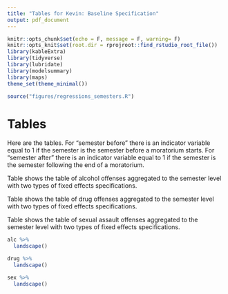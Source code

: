 ```yaml
---
title: "Tables for Kevin: Baseline Specification"
output: pdf_document
---
```


```r
knitr::opts_chunk$set(echo = F, message = F, warning= F)
knitr::opts_knit$set(root.dir = rprojroot::find_rstudio_root_file())
library(kableExtra)
library(tidyverse)
library(lubridate)
library(modelsummary)
library(maps)
theme_set(theme_minimal())
```

```r
source("figures/regressions_semesters.R")
```

# Tables

Here are the tables. For "semester before" there is an indicator variable equal to 1 if the semester is the semester before a moratorium starts. For "semester after" there is an indicator variable equal to 1 if the semester is the semester following the end of a moratorium.

Table \ref{alc_offense} shows the table of alcohol offenses aggregated to the semester level with two types of fixed effects specifications.  

Table \ref{drug_offense} shows the table of drug offenses aggregated to the semester level with two types of fixed effects specifications.

Table \ref{sex_offense} shows the table of sexual assault offenses aggregated to the semester level with two types of fixed effects specifications.


```r
alc %>% 
  landscape()
```

```r
drug %>% 
  landscape()
```

```r
sex %>% 
  landscape()
```

